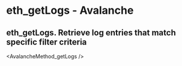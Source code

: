 # eth_getLogs  - Avalanche

## eth_getLogs. Retrieve log entries that match specific filter criteria


<AvalancheMethod_getLogs />
